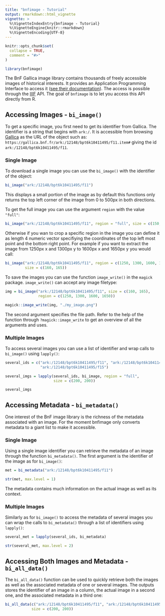 ```yaml
---
title: "bnfimage - Tutorial"
output: rmarkdown::html_vignette
vignette: >
  %\VignetteIndexEntry{bnfimage - Tutorial}
  %\VignetteEngine{knitr::rmarkdown}
  %\VignetteEncoding{UTF-8}
---
```


```r
knitr::opts_chunk$set(
  collapse = TRUE,
  comment = "#>"
)
```

```r
library(bnfimage)
```

The BnF Gallica image library contains thousands of freely accessible images of historical interests. It provides an Application Programming Interface to access it ([see their documentation](https://api.bnf.fr/api-iiif-de-recuperation-des-images-de-gallica#scroll-nav__1)). The access is possible through the [IIIF](https://iiif.io/) API. The goal of `bnfimage` is to let you access this API directly from R.

## Accessing Images - `bi_image()`

To get a specific image, you first need to get its identifier from Gallica.
The identifier is a string that begins with `ark:/`. It is accessible from browsing [Gallica](https://gallica.bnf.fr) as the URL of the object such as: `https://gallica.bnf.fr/ark:/12148/bpt6k10411495/f11.item#` giving the id `ark:/12148/bpt6k10411495/f11`.

### Single Image

To download a single image you can use the `bi_image()` with the identifier of the object:

```r
bi_image("ark:/12148/bpt6k10411495/f11")
```

This displays a small portion of the image as by default this functions only returns the top left corner of the image from 0 to 500px in both directions.

To get the full image you can use the argument `region` with the value `"full"`:

```r
bi_image("ark:/12148/bpt6k10411495/f11", region = "full", size = c(150, 150))
```

Otherwise if you wan to crop a specific region in the image you can define it as length 4 numeric vector specifiying the coordinates of the top left most point and the bottom right point. For example if you want to extract the image from 1250px x and 1300px y to 1600px x and 1650px y you would call:

```r
bi_image("ark:/12148/bpt6k10411495/f11", region = c(1250, 1300, 1600, 1650),
         size = c(160, 165))
```

To save the images you can use the function `image_write()` in the `magick`
package. `image_write()` can accept any image filetype:

```r
img = bi_image("ark:/12148/bpt6k10411495/f11", size = c(160, 165),
               region = c(1250, 1300, 1600, 1650))

magick::image_write(img, "./my_image.png")
```

The second argument specifies the file path. Refer to the help of the function
through `?magick::image_write` to get an overview of all the arguments and uses.

### Multiple Images

To access several images you can use a list of identifier and wrap calls
to `bi_image()` using `lapply()`:

```r
several_ids = c("ark:/12148/bpt6k10411495/f11", "ark:/12148/bpt6k10411495/f13",
                "ark:/12148/bpt6k10411495/f15")

several_imgs = lapply(several_ids, bi_image, region = "full",
                      size = c(200, 200))

several_imgs
```

## Accessing Metadata - `bi_metadata()`

One interest of the BnF image library is the richness of the metadata associated
with an image. For the moment bnfimage only converts metadata to a giant list
to make it accessible.

### Single Image

Using a single image identifier you can retrieve the metadata of an image
through the function `bi_metadata()`. The first argument is the identifier of
the image as for `bi_image()`:

```r
met = bi_metadata("ark:/12148/bpt6k10411495/f11")

str(met, max.level = 1)
```

The metadata contains much information on the actual image as well as its
context.

### Multiple Images

Similarly as for `bi_image()` to access the metadata of several images you can
wrap the calls to `bi_metadata()` through a list of identifiers using
`lapply()`:

```r
several_met = lapply(several_ids, bi_metadata)

str(several_met, max.level = 2)
```

## Accessing Both Images and Metadata - `bi_all_data()`

The `bi_all_data()` function can be used to quickly retrieve both the images as
well as the associated metadata of one or several images. The outputs stores the
identifier of an image in a column, the actual image in a second one, and the
associated metadata in a third one:

```r
bi_all_data(c("ark:/12148/bpt6k10411495/f11", "ark:/12148/bpt6k10411495/f12"),
            size = c(200, 200))
```
